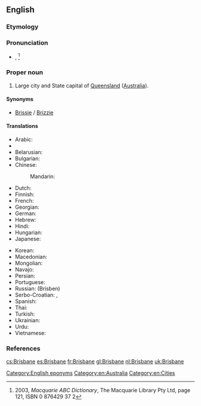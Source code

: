 ==English==
{{wikipedia}}
===Etymology===
{{rfe}}

===Pronunciation===
* {{IPA|/ˈbɹɪzbən/}}, {{X-SAMPA|/"br\Izb@n/}} <ref>2003, ''Macquarie ABC Dictionary'', The Macquarie Library Pty Ltd, page 121, ISBN 0 876429 37 2</ref>

===Proper noun===
{{en-proper noun}}

# Large city and State capital of [[Queensland]] ([[Australia]]).

====Synonyms====
* {{sense|Australian city}} [[Brissie]] / [[Brizzie]] {{qualifier|informal}}

====Translations====
{{trans-top|Capital of Queensland, Australia}}
* Arabic: {{t-|ar|بريزبين|m|tr=briizbin}}
* {{trreq|hy}}
* Belarusian: {{t-|be|Брысбен|m|tr=Brýsben|xs=Belarusian}}
* Bulgarian: {{t-|bg|Бризбейн|m|tr=Brízbejn}}
* Chinese:
*: Mandarin: {{t-|cmn|布里斯班|tr=Bùlǐsībān|sc=Hani}}
* Dutch: {{t+|nl|Brisbane}}
* Finnish: {{t-|fi|Brisbane}}
* French: {{t+|fr|Brisbane|m}}
* Georgian: {{t-|ka|ბრიზბენი|tr=brizbeni|sc=Geor|xs=Georgian}}
* German: {{t-|de|Brisbane|n}}
* Hebrew: {{t-|he|בריזביין}}
* Hindi: {{t-|hi|ब्रिस्बेन|tr=brisben|xs=Hindi}}
* Hungarian: {{t-|hu|Brisbane}}
* Japanese: {{t-|ja|ブリスベン|tr=Burisuben}}
{{trans-mid}}
* Korean: {{t-|ko|브리즈번|tr=Beurijeubeon|sc=Hang}}
* Macedonian: {{t-|mk|Бризбејн|m|tr=Brízbejn}}
* Mongolian: {{t-|mn|Брисбэн|tr=Brísben|sc=Cyrl|xs=Mongolian}}
* Navajo: {{tø|nv|Biisbané}}
* Persian: {{t-|fa|بریزبن|xs=Persian}}
* Portuguese: {{t-|pt|Brisbane|m}}
* Russian: {{t+|ru|Брисбен|m}} (Brísben)
* Serbo-Croatian: {{t-|sh|Бризбејн|m|sc=Cyrl|xs=Serbo-Croatian}}, {{t-|sh|Brisbane|m|xs=Serbo-Croatian}}
* Spanish: {{t+|es|Brisbane|m}}
* Thai: {{t-|th|บริสเบน}}
* Turkish: {{t-|tr|Brisbane}}
* Ukrainian: {{t-|uk|Брісбен|m|tr=Brísben|xs=Ukrainian}}
* Urdu: {{t-|ur|برسبین|tr=brisben|xs=Urdu}}
* Vietnamese: {{t-|vi|Brisbane|xs=Vietnamese}}
{{trans-bottom}}

===References===
<references/>

[[Category:English eponyms]]
[[Category:en:Australia]]
[[Category:en:Cities]]

[[cs:Brisbane]]
[[es:Brisbane]]
[[fr:Brisbane]]
[[gl:Brisbane]]
[[nl:Brisbane]]
[[uk:Brisbane]]